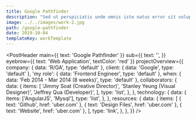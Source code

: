 ```yaml
---
title: Google Pathfinder
description: "Sed ut perspiciatis unde omnis iste natus error sit voluptatem accusantium doloremque laudantium, totam rem aperiam, eaque ipsa quae ab illo inventore veritatis et quasi architecto beatae vitae dicta sunt explicabo."
image: ../../images/work-2.jpg
path: /google-pathfinder
date: 2019-10-04
templateKey: workTemplate
---
```



<PostHeader
  main={{ text: 'Google Pathfinder' }}
  sub={{
    text:
      '',
  }}
  eyebrow={{ text: 'Web Application', textColor: 'red' }}
  projectOverview={{
    company: { data: 'R/GA', type: 'default' },
    client: { data: 'Google', type: 'default' },
    'my role': { data: 'Frontend Engineer', type: 'default' },
    when: { data: 'Feb 2014 - Mar 2014 (8 weeks)', type: 'default' },
    collaborators: {
      data: {
        items: [
          'Jimmy Soat (Creative Director)',
          'Stanley Yeung (Visual Designer)',
          'Jeffrey Qua (Developer)',
        ],
        type: 'list',
      },
    },
    technology: {
      data: {
        items: ['AngularJS', 'Mysql'],
        type: 'list',
      },
    },
    resources: {
      data: {
        items: [
          { text: 'Github', href: 'uber.com' },
          { text: 'Design Files', href: 'uber.com' },
          { text: 'Website', href: 'uber.com' },
        ],
        type: 'link',
      },
    },
  }}
/>

